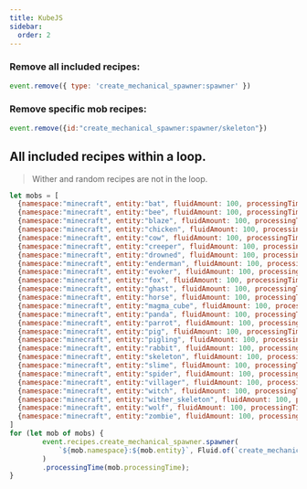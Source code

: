 ```yaml
---
title: KubeJS
sidebar:
  order: 2
---
```


### Remove all included recipes:
```js
event.remove({ type: 'create_mechanical_spawner:spawner' })
```
### Remove specific mob recipes:
```js
event.remove({id:"create_mechanical_spawner:spawner/skeleton"})
```

## All included recipes within a loop.
> Wither and random recipes are not in the loop.
```js
let mobs = [
  {namespace:"minecraft", entity:"bat", fluidAmount: 100, processingTime:1000},
  {namespace:"minecraft", entity:"bee", fluidAmount: 100, processingTime:2000},
  {namespace:"minecraft", entity:"blaze", fluidAmount: 100, processingTime:5000},
  {namespace:"minecraft", entity:"chicken", fluidAmount: 100, processingTime:1000},
  {namespace:"minecraft", entity:"cow", fluidAmount: 100, processingTime:2500},
  {namespace:"minecraft", entity:"creeper", fluidAmount: 100, processingTime:2500},
  {namespace:"minecraft", entity:"drowned", fluidAmount: 100, processingTime:2500},
  {namespace:"minecraft", entity:"enderman", fluidAmount: 100, processingTime:5000},
  {namespace:"minecraft", entity:"evoker", fluidAmount: 100, processingTime:5000},
  {namespace:"minecraft", entity:"fox", fluidAmount: 100, processingTime:3000},
  {namespace:"minecraft", entity:"ghast", fluidAmount: 100, processingTime:5000},
  {namespace:"minecraft", entity:"horse", fluidAmount: 100, processingTime:2000},
  {namespace:"minecraft", entity:"magma_cube", fluidAmount: 100, processingTime:2500},
  {namespace:"minecraft", entity:"panda", fluidAmount: 100, processingTime:4000},
  {namespace:"minecraft", entity:"parrot", fluidAmount: 100, processingTime:1500},
  {namespace:"minecraft", entity:"pig", fluidAmount: 100, processingTime:1500},
  {namespace:"minecraft", entity:"pigling", fluidAmount: 100, processingTime:2500},
  {namespace:"minecraft", entity:"rabbit", fluidAmount: 100, processingTime:1000},
  {namespace:"minecraft", entity:"skeleton", fluidAmount: 100, processingTime:2500},
  {namespace:"minecraft", entity:"slime", fluidAmount: 100, processingTime:2500},
  {namespace:"minecraft", entity:"spider", fluidAmount: 100, processingTime:2500},
  {namespace:"minecraft", entity:"villager", fluidAmount: 100, processingTime:2500},
  {namespace:"minecraft", entity:"witch", fluidAmount: 100, processingTime:2500},
  {namespace:"minecraft", entity:"wither_skeleton", fluidAmount: 100, processingTime:5000},
  {namespace:"minecraft", entity:"wolf", fluidAmount: 100, processingTime:1500},
  {namespace:"minecraft", entity:"zombie", fluidAmount: 100, processingTime:2500},
]
for (let mob of mobs) {
  		event.recipes.create_mechanical_spawner.spawner(
			`${mob.namespace}:${mob.entity}`, Fluid.of(`create_mechanical_spawner:spawn_fluid_${mob.entity}`, 100)
		)
		.processingTime(mob.processingTime);
}
```

